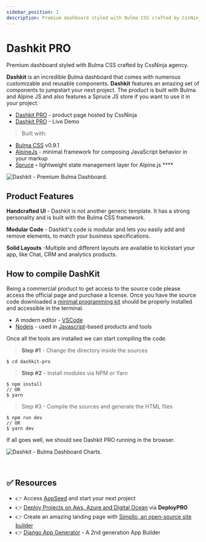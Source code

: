 ```yaml
---
sidebar_position: 1
description: Premium dashboard styled with Bulma CSS crafted by CssNinja agency.
---
```


# Dashkit PRO

<SubHeading>Premium dashboard styled with Bulma CSS crafted by CssNinja agency.</SubHeading>

**Dashkit** is an incredible Bulma dashboard that comes with numerous customizable and reusable components. **Dashkit** features an amazing set of components to jumpstart your next project. The product is built with Bulma and Alpine JS and also features a Spruce JS store if you want to use it in your project.

- [Dashkit PRO](https://cssninja.io/product/dashkit) - product page hosted by CssNinja
- [Dashkit PRO](https://dashkit.cssninja.io/) - Live Demo

> Built with:

- [Bulma CSS](https://bulma.io/) v0.9.1
- [AlpineJs](https://github.com/alpinejs/alpine) - minimal framework for composing JavaScript behavior in your markup
- [Spruce](https://github.com/ryangjchandler/spruce) **-** lightweight state management layer for Alpine.js \*\*\*\*&#x20;

![Dashkit - Premium Bulma Dashboard.](../../../static/assets/dashkit-bulma-css.jpg)

## Product Features

**Handcrafted UI** - Dashkit is not another generic template. It has a strong personality and is built with the Bulma CSS framework.

**Modular Code** - Dashkit's code is modular and lets you easily add and remove elements, to match your business specifications.

**Solid Layouts** -Multiple and different layouts are available to kickstart your app, like Chat, CRM and analytics products. &#x20;

## How to compile DashKit

Being a commercial product to get access to the source code please access the official page and purchase a license. Once you have the source code downloaded a [minimal programming kit](../tutorials/minimal-programming-kit.mdx) should be properly installed and accessible in the terminal. &#x20;

- A modern editor - [VSCode](https://code.visualstudio.com/)
- [Nodejs](https://nodejs.org/en/) - used in [Javascript](https://developer.mozilla.org/en-US/docs/Web/JavaScript)-based products and tools

Once all the tools are installed we can start compiling the code.&#x20;

> **Step #1** - Change the directory inside the sources

```
$ cd dashkit-pro
```

> **Step #2** - Install modules via NPM or Yarn

```
$ npm install
// OR
$ yarn
```

> Step #3 - Compile the sources and generate the HTML files

```
$ npm run dev
// OR
$ yarn dev
```

If all goes well, we should see Dashkit PRO running in the browser.

![Dashkit - Bulma Dashboard Charts.](../../../static/assets/dashkit-bulma-css-charts.jpg)

<br />

## ✅ Resources 

- 👉 Access [AppSeed](https://appseed.us/) and start your next project
- 👉 [Deploy Projects on Aws, Azure and Digital Ocean](https://www.docs.deploypro.dev/) via **DeployPRO**
- 👉 Create an amazing landing page with [Simpllo, an open-source site builder](https://www.simpllo.com/)
- 👉 [Django App Generator](https://app-generator.dev/django/) - A 2nd generation App Builder
